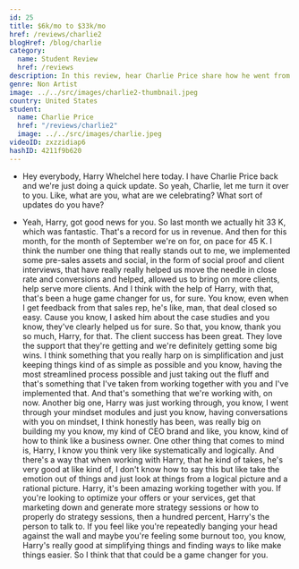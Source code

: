 ```yaml
---
id: 25
title: $6k/mo to $33k/mo
href: /reviews/charlie2
blogHref: /blog/charlie
category:
  name: Student Review
  href: /reviews
description: In this review, hear Charlie Price share how he went from $6k to $33k/mo in 5 months helping accountants build 6 figure practices.
genre: Non Artist
image: ../../src/images/charlie2-thumbnail.jpeg
country: United States
student:
  name: Charlie Price
  href: "/reviews/charlie2"
  image: ../../src/images/charlie.jpeg
videoID: zxzzidiap6
hashID: 4211f9b620
---
```


- Hey everybody, Harry Whelchel here today. I have Charlie Price back and we're just doing a quick update. So yeah, Charlie, let me turn it over to you. Like, what are you, what are we celebrating? What sort of updates do you have?

- Yeah, Harry, got good news for you. So last month we actually hit 33 K, which was fantastic. That's a record for us in revenue. And then for this month, for the month of September we're on for, on pace for 45 K. I think the number one thing that really stands out to me, we implemented some pre-sales assets and social, in the form of social proof and client interviews, that have really really helped us move the needle in close rate and conversions and helped, allowed us to bring on more clients, help serve more clients. And I think with the help of Harry, with that, that's been a huge game changer for us, for sure. You know, even when I get feedback from that sales rep, he's like, man, that deal closed so easy. Cause you know, I asked him about the case studies and you know, they've clearly helped us for sure. So that, you know, thank you so much, Harry, for that. The client success has been great. They love the support that they're getting and we're definitely getting some big wins. I think something that you really harp on is simplification and just keeping things kind of as simple as possible and you know, having the most streamlined process possible and just taking out the fluff and that's something that I've taken from working together with you and I've implemented that. And that's something that we're working with, on now. Another big one, Harry was just working through, you know, I went through your mindset modules and just you know, having conversations with you on mindset, I think honestly has been, was really big on building my you know, my kind of CEO brand and like, you know, kind of how to think like a business owner. One other thing that comes to mind is, Harry, I know you think very like systematically and logically. And there's a way that when working with Harry, that he kind of takes, he's very good at like kind of, I don't know how to say this but like take the emotion out of things and just look at things from a logical picture and a rational picture. Harry, it's been amazing working together with you. If you're looking to optimize your offers or your services, get that marketing down and generate more strategy sessions or how to properly do strategy sessions, then a hundred percent, Harry's the person to talk to. If you feel like you're repeatedly banging your head against the wall and maybe you're feeling some burnout too, you know, Harry's really good at simplifying things and finding ways to like make things easier. So I think that that could be a game changer for you.
